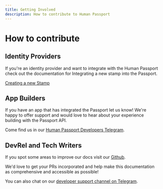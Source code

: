 ```yaml
---
title: Getting Involved
description: How to contribute to Human Passport
---
```


# How to contribute

## Identity Providers

If you're an identity provider and want to integrate with the Human Passport check out the documentation for Integrating a new stamp into the Passport.

[Creating a new Stamp](../stamps/overview)


## App Builders

If you have an app that has integrated the Passport let us know! We're happy to offer support and would love to hear about your experience building with the Passport API.

Come find us in our [Human Passport Developers Telegram](https://t.me/+Mcp9RsRV7tVmYjZh).


## DevRel and Tech Writers

If you spot some areas to improve our docs visit our [Github](https://github.com/passportxyz/passport-docs).

We'd love to get your PRs incorporated and help make this documentation as comprehensive and accessible as possible!

You can also chat on our [developer support channel on Telegram](https://t.me/+Mcp9RsRV7tVmYjZh).